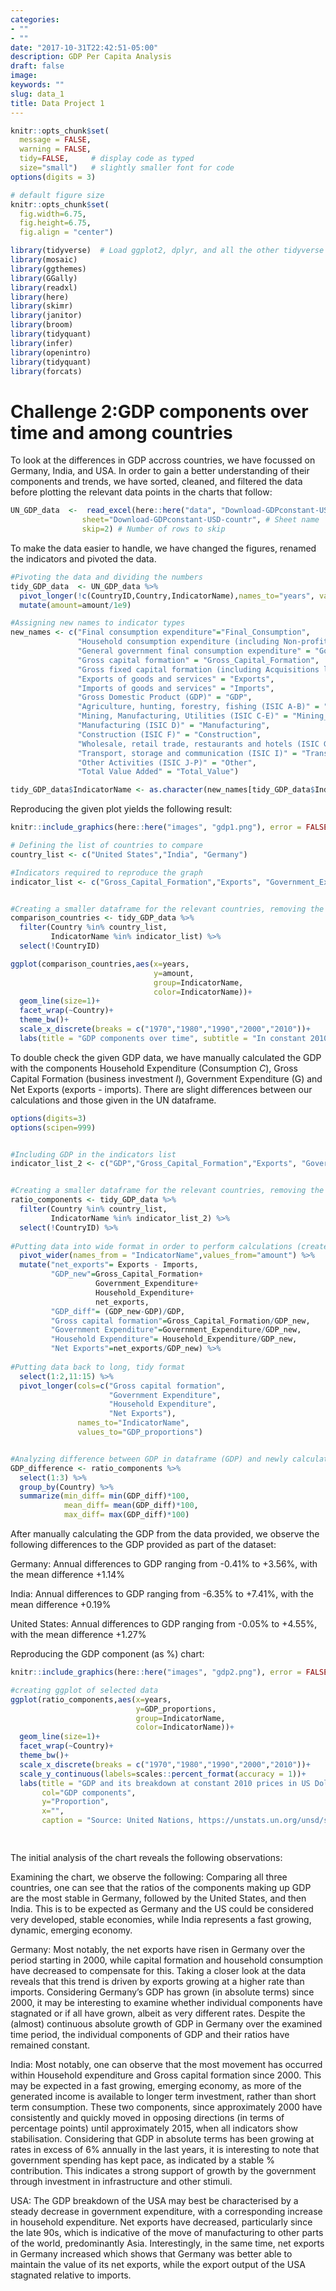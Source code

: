 ```yaml
---
categories:
- ""
- ""
date: "2017-10-31T22:42:51-05:00"
description: GDP Per Capita Analysis
draft: false
image: 
keywords: ""
slug: data_1
title: Data Project 1
---
```


```r
knitr::opts_chunk$set(
  message = FALSE, 
  warning = FALSE, 
  tidy=FALSE,     # display code as typed
  size="small")   # slightly smaller font for code
options(digits = 3)

# default figure size
knitr::opts_chunk$set(
  fig.width=6.75, 
  fig.height=6.75,
  fig.align = "center")
```


```r
library(tidyverse)  # Load ggplot2, dplyr, and all the other tidyverse packages
library(mosaic)
library(ggthemes)
library(GGally)
library(readxl)
library(here)
library(skimr)
library(janitor)
library(broom)
library(tidyquant)
library(infer)
library(openintro)
library(tidyquant)
library(forcats)
```


# Challenge 2:GDP components over time and among countries

To look at the differences in GDP accross countries, we have focussed on Germany, India, and USA. In order to gain a better understanding of their components and trends, we have sorted, cleaned, and filtered the data before plotting the relevant data points in the charts that follow:


```r

UN_GDP_data  <-  read_excel(here::here("data", "Download-GDPconstant-USD-countries.xls"), # Excel filename
                sheet="Download-GDPconstant-USD-countr", # Sheet name
                skip=2) # Number of rows to skip

```

To make the data easier to handle, we have changed the figures, renamed the indicators and pivoted the data.

```r

#Pivoting the data and dividing the numbers
tidy_GDP_data  <- UN_GDP_data %>% 
  pivot_longer(!c(CountryID,Country,IndicatorName),names_to="years", values_to="amount") %>%
  mutate(amount=amount/1e9)

#Assigning new names to indicator types
new_names <- c("Final consumption expenditure"="Final_Consumption",
               "Household consumption expenditure (including Non-profit institutions serving households)" = "Household_Expenditure",
               "General government final consumption expenditure" = "Government_Expenditure",
               "Gross capital formation" = "Gross_Capital_Formation",
               "Gross fixed capital formation (including Acquisitions less disposals of valuables)" = "Fixed_Capital_Formation",
               "Exports of goods and services" = "Exports",
               "Imports of goods and services" = "Imports",
               "Gross Domestic Product (GDP)" = "GDP",
               "Agriculture, hunting, forestry, fishing (ISIC A-B)" = "Agriculture, FOrestry, Hunting",
               "Mining, Manufacturing, Utilities (ISIC C-E)" = "Mining_Manufacturing_Utilities",
               "Manufacturing (ISIC D)" = "Manufacturing",
               "Construction (ISIC F)" = "Construction",
               "Wholesale, retail trade, restaurants and hotels (ISIC G-H)" = "Wholesale_Retail_Hospitality",
               "Transport, storage and communication (ISIC I)" = "Transport_Storage_Communication",
               "Other Activities (ISIC J-P)" = "Other",
               "Total Value Added" = "Total_Value")

tidy_GDP_data$IndicatorName <- as.character(new_names[tidy_GDP_data$IndicatorName])
```

Reproducing the given plot yields the following result:

```r
knitr::include_graphics(here::here("images", "gdp1.png"), error = FALSE)
```


```r

# Defining the list of countries to compare
country_list <- c("United States","India", "Germany")

#Indicators required to reproduce the graph
indicator_list <- c("Gross_Capital_Formation","Exports", "Government_Expenditure","Household_Expenditure", "Imports")


#Creating a smaller dataframe for the relevant countries, removing the ID column, filtering for required indicators
comparison_countries <- tidy_GDP_data %>% 
  filter(Country %in% country_list,
         IndicatorName %in% indicator_list) %>% 
  select(!CountryID)

ggplot(comparison_countries,aes(x=years,
                                y=amount,
                                group=IndicatorName,
                                color=IndicatorName))+
  geom_line(size=1)+
  facet_wrap(~Country)+
  theme_bw()+
  scale_x_discrete(breaks = c("1970","1980","1990","2000","2010"))+
  labs(title = "GDP components over time", subtitle = "In constant 2010 USD", col="Components of GDP",y="Billion US$",x="")


```

To double check the given GDP data, we have manually calculated the GDP with the components Household Expenditure (Consumption *C*), Gross Capital Formation (business investment *I*), Government Expenditure (G) and Net Exports (exports - imports). There are slight differences between our calculations and those given in the UN dataframe.


```r
options(digits=3)
options(scipen=999)


#Including GDP in the indicators list
indicator_list_2 <- c("GDP","Gross_Capital_Formation","Exports", "Government_Expenditure","Household_Expenditure", "Imports")


#Creating a smaller dataframe for the relevant countries, removing the ID column, filtering for required indicators
ratio_components <- tidy_GDP_data %>% 
  filter(Country %in% country_list,
         IndicatorName %in% indicator_list_2) %>% 
  select(!CountryID) %>%
  
#Putting data into wide format in order to perform calculations (create GDP_new + proportions)
  pivot_wider(names_from = "IndicatorName",values_from="amount") %>% 
  mutate("net_exports"= Exports - Imports,
         "GDP_new"=Gross_Capital_Formation+
                   Government_Expenditure+ 
                   Household_Expenditure+ 
                   net_exports,
         "GDP_diff"= (GDP_new-GDP)/GDP,
         "Gross capital formation"=Gross_Capital_Formation/GDP_new,
         "Government Expenditure"=Government_Expenditure/GDP_new,
         "Household Expenditure"= Household_Expenditure/GDP_new,
         "Net Exports"=net_exports/GDP_new) %>% 
  
#Putting data back to long, tidy format
  select(1:2,11:15) %>% 
  pivot_longer(cols=c("Gross capital formation",
                      "Government Expenditure",
                      "Household Expenditure",
                      "Net Exports"),
               names_to="IndicatorName",
               values_to="GDP_proportions")


#Analyzing difference between GDP in dataframe (GDP) and newly calculated GDP (GDP_new)
GDP_difference <- ratio_components %>% 
  select(1:3) %>% 
  group_by(Country) %>% 
  summarize(min_diff= min(GDP_diff)*100,
            mean_diff= mean(GDP_diff)*100,
            max_diff= max(GDP_diff)*100)

```


After manually calculating the GDP from the data provided, we observe the following differences to the GDP provided as part of the dataset:

Germany: Annual differences to GDP ranging from -0.41% to +3.56%, with the mean difference +1.14% 

India: Annual differences to GDP ranging from -6.35% to +7.41%, with the mean difference +0.19%

United States: Annual differences to GDP ranging from -0.05% to +4.55%, with the mean difference +1.27%



Reproducing the GDP component (as %) chart:

```r
knitr::include_graphics(here::here("images", "gdp2.png"), error = FALSE)
```


```r


#creating ggplot of selected data
ggplot(ratio_components,aes(x=years,
                            y=GDP_proportions,
                            group=IndicatorName,
                            color=IndicatorName))+
  geom_line(size=1)+
  facet_wrap(~Country)+
  theme_bw()+
  scale_x_discrete(breaks = c("1970","1980","1990","2000","2010"))+
  scale_y_continuous(labels=scales::percent_format(accuracy = 1))+
  labs(title = "GDP and its breakdown at constant 2010 prices in US Dollars",
       col="GDP components",
       y="Proportion",
       x="",
       caption = "Source: United Nations, https://unstats.un.org/unsd/snaama/Downloads")

  
```


The initial analysis of the chart reveals the following observations:  

Examining the chart, we observe the following: 
Comparing all three countries, one can see that the ratios of the components making up GDP are the most stable in Germany, followed by the United States, and then India. This is to be expected as Germany and the US could be considered very developed, stable economies, while India represents a fast growing, dynamic, emerging economy.

Germany:
Most notably, the net exports have risen in Germany over the period starting in 2000, while capital formation and household consumption have decreased to compensate for this. Taking a closer look at the data reveals that this trend is driven by exports growing at a higher rate than imports. Considering Germany’s GDP has grown (in absolute terms) since 2000, it may be interesting to examine whether individual components have stagnated or if all have grown, albeit as very different rates. Despite the (almost) continuous absolute growth of GDP in Germany over the examined time period, the individual components of GDP and their ratios have remained constant.  

India: 
Most notably, one can observe that the most movement has occurred within Household expenditure and Gross capital formation since 2000. This may be expected in a fast growing, emerging economy, as more of the generated income is available to longer term investment, rather than short term consumption. These two components, since approximately 2000 have consistently and quickly moved in opposing directions (in terms of percentage points) until approximately 2015, when all indicators show stabilisation. Considering that GDP in absolute terms has been growing at rates in excess of 6% annually in the last years, it is interesting to note that government spending has kept pace, as indicated by a stable % contribution. This indicates a strong support of growth by the government through investment in infrastructure and other stimuli. 

USA: 
The GDP breakdown of the USA may best be characterised by a steady decrease in government expenditure, with a corresponding increase in household expenditure. Net exports have decreased, particularly since the late 90s, which is indicative of the move of manufacturing to other parts of the world, predominantly Asia. Interestingly, in the same time, net exports in Germany increased which shows that Germany was better able to maintain the value of its net exports, while the export output of the USA stagnated relative to imports. 
